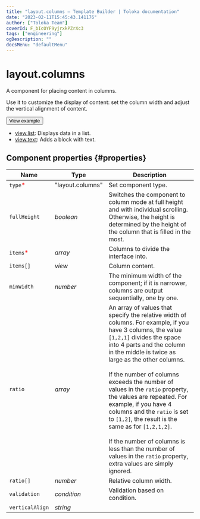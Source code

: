 ```yaml
---
title: "layout.columns — Template Builder | Toloka documentation"
date: "2023-02-11T15:45:43.141176"
author: ["Toloka Team"]
coverId: F_bIcOYF9yjrxkPZrXc3
tags: ["engineering"]
ogDescription: ""
docsMenu: "defaultMenu"
---
```



# layout.columns

A component for placing content in columns.

Use it to customize the display of content: set the column width and adjust the vertical alignment of content.

<Button themeColor="light" view="default" size="l" type="link" url="https://ya.cc/t/W-APYFlT3xtrzV">View example</Button>

<Cut title="Components used in the example">

- [view.list](/docs-new/template-builder/reference/view.list): Displays data in a list.
- [view.text](/docs-new/template-builder/reference/view.text): Adds a block with text.

</Cut>

## Component properties {#properties}

**Name** | **Type** | **Description**
----- | ----- | -----
`type`<span style="color: red">\*</span> | "layout.columns" | Set component type.
`fullHeight` | _boolean_ | Switches the component to column mode at full height and with individual scrolling. Otherwise, the height is determined by the height of the column that is filled in the most.
`items`<span style="color: red">\*</span> | _array_ | Columns to divide the interface into.
`items[]` | _view_ | Column content.
`minWidth` | _number_ | The minimum width of the component; if it is narrower, columns are output sequentially, one by one.
`ratio` | _array_ | An array of values that specify the relative width of columns. For example, if you have 3 columns, the value `[1,2,1]` divides the space into 4 parts and the column in the middle is twice as large as the other columns.<br/><br/>If the number of columns exceeds the number of values in the `ratio` property, the values are repeated. For example, if you have 4 columns and the `ratio` is set to `[1,2]`, the result is the same as for `[1,2,1,2]`.<br/><br/>If the number of columns is less than the number of values in the `ratio` property, extra values are simply ignored.
`ratio[]` | _number_ | Relative column width.
`validation` | _condition_ | Validation based on condition.
`verticalAlign` | _string_ | <LayoutColumnsTable1/>
